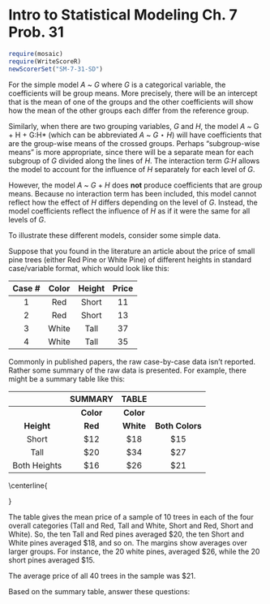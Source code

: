 Intro to Statistical Modeling Ch. 7 Prob. 31
========================================================
```r
require(mosaic)
require(WriteScoreR)
newScorerSet("SM-7-31-SD")
```
For the simple model *A* ~ *G* where *G* is a categorical variable, the
coefficients will be group means.  More precisely, there will be an intercept that is the mean of one of the groups and the other coefficients will show how the mean of the other groups each differ from the reference group.

Similarly, when there are two grouping variables, *G* and *H*, the model *A ~ *G + H + G:H* (which can be abbreviated *A* ~ *G* $\star$ *H*) will have coefficients that are the group-wise means of the crossed groups.  Perhaps "subgroup-wise means" is more appropriate, since there will be a separate mean for each subgroup of *G* divided along the lines of *H*.  The interaction term *G:H* allows the model to account for the influence of *H* separately for each level of *G*. 

However, the model *A* ~ *G* + *H* does **not** produce coefficients that are group means.  Because no interaction term has been included, this model cannot reflect how the effect of *H* differs depending on the level of *G*.  Instead, the model coefficients reflect the influence of *H* as if it were the same for all levels of *G*.

To illustrate these different models, consider some simple data.

Suppose that you found in the literature an article about the price of small pine trees (either Red Pine or White Pine) of different heights in standard case/variable format, which would look like this:

Case # | Color | Height | Price 
|:-----:|:-----:|:-----:|:-----:|
1 | Red | Short | 11
2 | Red | Short | 13
3 | White | Tall | 37
4 | White | Tall | 35


Commonly in published papers, the raw case-by-case data isn't reported.  Rather some summary of the raw data is presented.  For example, there might be a summary table like this:

|  | SUMMARY | TABLE |  |
|:-----:|:-----:|:-----:|:-----:|
|  | **Color** | **Color** | |
| **Height** | **Red** | **White** | **Both Colors** |
| Short | $12 | $18 | $15 |
| Tall | $20 | $34 | $27 |
| Both Heights | $16 | $26 | $21 |



\centerline{\begin{tabular}{l|rr|r}
\multicolumn{4}{c}{SUMMARY TABLE}\\\hline
\multicolumn{4}{c}{Mean Price}\\\hline
\multicolumn{1}{c}{}   & \multicolumn{2}{c}{Color} & \\
\multicolumn{1}{l}{Height}        &  \multicolumn{1}{r}{Red} & White & Both Colors\\\hline
Short & \$12 & \$18 & \$15\\ Tall & \$20 & \$34 & \$27\\\hline Both
Heights & \$16 & \$26 & \$21\\
\end{tabular}}

\bigskip

The table gives the mean price of a sample of 10 trees in each of the
four overall categories (Tall and Red, Tall and White, Short and Red,
Short and White).  So, the ten Tall and Red pines averaged \$20, the
ten Short and White pines averaged \$18, and so on.  The margins show
averages over larger groups.  For instance, the 20 white pines,
averaged \$26, while the 20 short pines averaged \$15.  

The average price of all 40 trees in the sample was \$21.

\bigskip

Based on the summary table, answer these questions:

\begin{enumerate}
\item In the model \model{\VN{price}}{\VN{color}}, which involves 
the coefficients ``intercept'' and ``colorWhite'', what 
will be the values of the coefficients?

\begin{itemize}
\item Intercept   \SelectSetHoriz{16}{12,15,16,18,20,21,26,27,34}
\item colorWhite  \SelectSetHoriz{10}{-10,-8,0,5,8,10}
\end{itemize}

\item In the model \model{\VN{price}}{\VN{height}}, which involves the 
coefficients ``intercept'' and ``heightTall'', 
what will be the values of the coefficients?
 
\begin{itemize}
\item Intercept   \SelectSetHoriz{15}{0,4,8,12,15,16,18,20,21,26,27,34}
\item heightTall  \SelectSetHoriz{12}{0,4,8,12,15,16,18,20,21,26,27,34}
\end{itemize}

\item The model \model{\VN{price}}{\VN{height} * \VN{color}}, 
with an interaction
between \variableName{height} and \variableName{color}, has four coefficients
and therefore can produce an exact match to the prices of the four
different kinds of trees.  But they are in a different format: not
just one coefficient for each kind of tree.  What are the values of
these coefficients from the model?  (Hint: Start with the kind of tree
that corresponds to the intercept term.)
\begin{itemize}
\item Intercept   \SelectSetHoriz{12}{0,4,6,8,10,12,16}
\item heightTall  \SelectSetHoriz{8}{0,4,6,8,10,12,16}
\item colorWhite  \SelectSetHoriz{6}{0,4,6,8,10,12,16}
\item heightTall:colorWhite \SelectSetHoriz{8}{0,4,6,8,10,12,16}
\end{itemize}

\item The model \model{\VN{price}}{\VN{height} + \VN{color}} 
gives these three coefficients: 
\begin{itemize}
\item Intercept  : 10
\item heightTall : 12
\item colorWhite : 10
\end{itemize}

It would be hard to figure out these coefficients by hand because they
can't be read off from the summary table of Mean Price.

According to the model, what are the fitted model values for these trees:
\begin{itemize}
\item Short Red  \SelectSetHoriz{10}{10,12,15,16,20,22,32,34}
\item Short White  \SelectSetHoriz{20}{10,12,15,16,20,22,32,34}
\item Tall Red  \SelectSetHoriz{22}{10,12,15,16,20,22,32,34}
\item Tall White  \SelectSetHoriz{32}{10,12,15,16,20,22,32,34}
\end{itemize}

Notice that the fitted model values aren't a perfect match to the
numbers in the table.  That's because a model with three coefficients
can't exactly reproduce a set of four numbers.



\end{enumerate}

